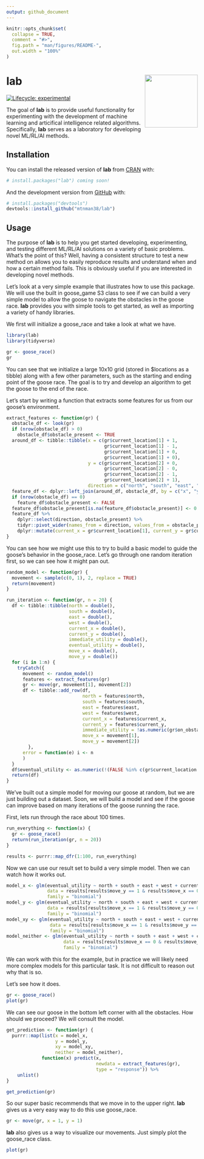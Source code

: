 ```yaml
---
output: github_document
---
```


<!-- README.md is generated from README.Rmd. Please edit that file -->

```r
knitr::opts_chunk$set(
  collapse = TRUE,
  comment = "#>",
  fig.path = "man/figures/README-",
  out.width = "100%"
)
```
# lab <img src='man/figures/logo.png' align="right" height="139" />

<!-- badges: start -->
[![Lifecycle: experimental](https://img.shields.io/badge/lifecycle-experimental-orange.svg)](https://www.tidyverse.org/lifecycle/#experimental)
<!-- badges: end -->

The goal of **lab** is to provide useful functionality for experimenting with the development of machine learning and articifical intelligence related algorithms. Specifically, **lab** serves as a laboratory for developing novel ML/RL/AI methods.

## Installation

You can install the released version of **lab** from [CRAN](https://CRAN.R-project.org) with:

``` r
# install.packages("lab") coming soon!
```

And the development version from [GitHub](https://github.com/) with:

``` r
# install.packages("devtools")
devtools::install_github("mtnman38/lab")
```

## Usage

The purpose of **lab** is to help you get started developing, experimenting, and testing different ML/RL/AI solutions on a variety of basic problems. What's the point of this? Well, having a consistent structure to test a new method on allows you to easily reproduce results and understand when and how a certain method fails. This is obviously useful if you are interested in developing novel methods.

Let's look at a very simple example that illustrates how to use this package. We will use the built in goose_game S3 class to see if we can build a very simple model to allow the goose to navigate the obstacles in the goose race. **lab** provides you with simple tools to get started, as well as importing a variety of handy libraries.

We first will initialize a goose_race and take a look at what we have.

```r
library(lab)
library(tidyverse)

gr <- goose_race()
gr
```

You can see that we initialize a large 10x10 grid (stored in $locations as a tibble) along with a few other parameters, such as the starting
and ending point of the goose race. The goal is to try and develop an algorithm to get the goose to the end of the race. 

Let's start by writing a function that extracts some features for us from our goose's environment.
```r
extract_features <- function(gr) {
  obstacle_df <- look(gr)
  if (nrow(obstacle_df) > 0)
    obstacle_df$obstacle_present <- TRUE
  around_df <- tibble::tibble(x = c(gr$current_location[1] + 1,
                                    gr$current_location[1] - 1,
                                    gr$current_location[1] + 0,
                                    gr$current_location[1] + 0),
                              y = c(gr$current_location[2] + 0,
                                    gr$current_location[2] - 0,
                                    gr$current_location[2] - 1,
                                    gr$current_location[2] + 1),
                              direction = c("north", "south", "east", "west"))
  feature_df <- dplyr::left_join(around_df, obstacle_df, by = c("x", "y"))
  if (nrow(obstacle_df) == 0)
    feature_df$obstacle_present <- FALSE
  feature_df$obstacle_present[is.na(feature_df$obstacle_present)] <- 0
  feature_df %>%
    dplyr::select(direction, obstacle_present) %>%
    tidyr::pivot_wider(names_from = direction, values_from = obstacle_present) %>%
    dplyr::mutate(current_x = gr$current_location[1], current_y = gr$current_location[2])
}
```

You can see how we might use this to try to build a basic model to guide the goose's behavior in the goose_race. Let's go through one random iteration first, so we can see how it might pan out.

```r
random_model <- function(gr) {
  movement <- sample(c(0, 1), 2, replace = TRUE)
  return(movement)
}

run_iteration <- function(gr, n = 20) {
  df <- tibble::tibble(north = double(),
                       south = double(),
                       east = double(),
                       west = double(),
                       current_x = double(),
                       current_y = double(),
                       immediate_utility = double(),
                       eventual_utility = double(),
                       move_x = double(),
                       move_y = double())
  for (i in 1:n) {
    tryCatch({
      movement <- random_model()
      features <- extract_features(gr)
      gr <- move(gr, movement[1], movement[2])
      df <- tibble::add_row(df,
                            north = features$north,
                            south = features$south,
                            east = features$east,
                            west = features$west,
                            current_x = features$current_x,
                            current_y = features$current_y,
                            immediate_utility = !as.numeric(gr$on_obstacle),
                            move_x = movement[1],
                            move_y = movement[2])
        },
      error = function(e) i <- n
      )
  }
  df$eventual_utility <- as.numeric(!(FALSE %in% c(gr$current_location == gr$ending_point)))
  return(df)
}
```

We've built out a simple model for moving our goose at random, but we are just building out a dataset. Soon, we will build a model and see if the goose can improve based on many iterations of the goose running the race.

First, lets run through the race about 100 times.

```r
run_everything <- function(x) {
  gr <- goose_race()
  return(run_iteration(gr, n = 20))
}

results <- purrr::map_dfr(1:100, run_everything)
```

Now we can use our result set to build a very simple model. Then we can watch how it works out.

```r
model_x <- glm(eventual_utility ~ north + south + east + west + current_x + current_y,
               data = results[results$move_y == 1 & results$move_x == 0,],
               family = "binomial")
model_y <- glm(eventual_utility ~ north + south + east + west + current_x + current_y,
               data = results[results$move_x == 1 & results$move_y == 0,],
               family = "binomial")
model_xy <- glm(eventual_utility ~ north + south + east + west + current_x + current_y,
                data = results[results$move_x == 1 & results$move_y == 1,],
                family = "binomial")
model_neither <- glm(eventual_utility ~ north + south + east + west + current_x + current_y,
                     data = results[results$move_x == 0 & results$move_y == 0,],
                     family = "binomial")
```

We can work with this for the example, but in practice we will likely need more complex models for this particular task. It is not difficult to reason out why that is so.

Let's see how it does.

```r
gr <- goose_race()
plot(gr)
```

We can see our goose in the bottom left corner with all the obstacles. How should we proceed? We will consult the model.

```r
get_prediction <- function(gr) {
  purrr::map(list(x = model_x,
                  y = model_y, 
                  xy = model_xy,
                  neither = model_neither),
             function(x) predict(x,
                                 newdata = extract_features(gr),
                                 type = "response")) %>%
    unlist()
}

get_prediction(gr)
```

So our super basic recommends that we move in to the upper right. **lab** gives us a very easy way to do this use goose_race.

```r
gr <- move(gr, x = 1, y = 1)
```

**lab** also gives us a way to visualize our movements. Just simply plot the goose_race class.

```r
plot(gr)
```
